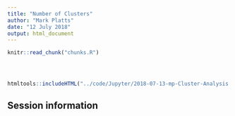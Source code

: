 ```yaml
---
title: "Number of Clusters"
author: "Mark Platts"
date: "12 July 2018"
output: html_document
---
```


<!-- The file analysis/chunks.R contains chunks that define default settings
shared across the workflowr files. -->
```r
knitr::read_chunk("chunks.R")
```

<!-- Update knitr chunk options -->
```r
```

<!-- Insert the date the file was last updated -->
```r
```

<!-- Insert the code version (Git commit SHA1) if Git repository exists and R
 package git2r is installed -->
```r
```

<!-- Add your analysis here -->

```r
htmltools::includeHTML("../code/Jupyter/2018-07-13-mp-Cluster-Analysis.html")
```

## Session information

<!-- Insert the session information into the document -->
```r
```
